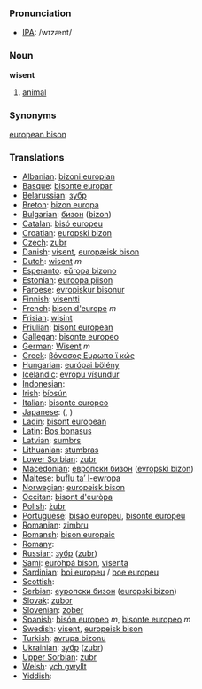 === Pronunciation ===
*[[w:IPA|IPA]]: /wɪzænt/

=== Noun ===

'''wisent'''

# [[animal]]

=== Synonyms ===

[[european bison]]

=== Translations ===

*[[Albanian]]: [[bizoni europian]]
*[[Basque]]: [[bisonte europar]]
*[[Belarussian]]: [[зубр]]
*[[Breton]]: [[bizon europa]]
*[[Bulgarian]]: [[бизон]] ([[bizon]])
*[[Catalan]]: [[bisó europeu]]
*[[Croatian]]: [[europski bizon]]
*[[Czech]]: [[zubr]]
*[[Danish]]: [[visent]], [[europæisk bison]]
*[[Dutch]]: [[wisent]] ''m''
*[[Esperanto]]: [[eŭropa bizono]]
*[[Estonian]]: [[euroopa piison]]
*[[Faroese]]: [[evropiskur bisonur]]
*[[Finnish]]: [[visentti]]
*[[French]]: [[bison d'europe]] ''m''
*[[Frisian]]: [[wisint]]
*[[Friulian]]: [[bisont european]]
*[[Gallegan]]: [[bisonte europeo]]
*[[German]]: [[Wisent]] ''m''
*[[Greek]]: [[βόνασος Ευρωπα ϊ κώς]] '' ''
*[[Hungarian]]: [[európai bölény]]
*[[Icelandic]]: [[evrópu vísundur]]
*[[Indonesian]]: [[]]
*[[Irish]]: [[bíosún]]
*[[Italian]]: [[bisonte europeo]] '' ''
*[[Japanese]]: [[]] ([[]], )
*[[Ladin]]: [[bisont european]]
*[[Latin]]: [[Bos bonasus]] '' ''
*[[Latvian]]: [[sumbrs]]
*[[Lithuanian]]: [[stumbras]]
*[[Lower Sorbian]]: [[zubr]]
*[[Macedonian]]: [[европски бизон]] ([[evropski bizon]])
*[[Maltese]]: [[buflu ta’ l-ewropa]]
*[[Norwegian]]: [[europeisk bison]]
*[[Occitan]]: [[bisont d'euròpa]]
*[[Polish]]: [[żubr]] '' ''
*[[Portuguese]]: [[bisăo europeu]], [[bisonte europeu]]
*[[Romanian]]: [[zimbru]]
*[[Romansh]]: [[bison europaic]]
*[[Romany]]: [[]]
*[[Russian]]: [[зубр]] ([[zubr]]) '' ''
*[[Sami]]: [[eurohpá bison]], [[visenta]]
*[[Sardinian]]: [[boi europeu]] / [[boe europeu]]
*[[Scottish]]: [[]]
*[[Serbian]]: [[еуропски бизон]] ([[europski bizon]])
*[[Slovak]]: [[zubor]]
*[[Slovenian]]: [[zober]]
*[[Spanish]]: [[bisón europeo]] ''m'', [[bisonte europeo]] ''m''
*[[Swedish]]: [[visent]], [[europeisk bison]]
*[[Turkish]]: [[avrupa bizonu]]
*[[Ukrainian]]: [[зубр]] ([[zubr]])
*[[Upper Sorbian]]: [[zubr]]
*[[Welsh]]: [[ych gwyllt]]
*[[Yiddish]]: [[]]
